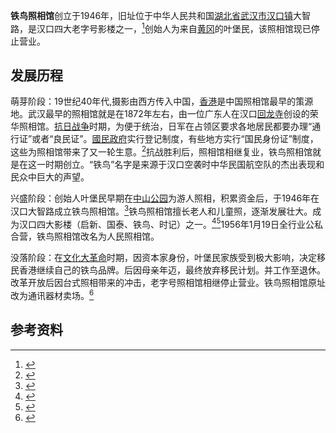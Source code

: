 {{expand|time=2016-09-28T03:31:37+00:00}}
'''铁鸟照相馆'''创立于1946年，旧址位于中华人民共和国[[湖北省|湖北省]][[武汉市|武汉市]][[汉口镇|汉口镇]]大智路，是汉口四大老字号影楼之一，<ref>{{cite news |title=102岁老人每天玩扑克： 闲下来就怕脑筋“生锈” |url=http://www.chinanews.com/sh/2017/10-11/8349875.shtml |accessdate=2021-10-29 |work=中新网 |archive-date=2021-10-29 |archive-url=https://web.archive.org/web/20211029033906/http://www.chinanews.com/sh/2017/10-11/8349875.shtml |dead-url=no }}</ref>创始人为来自[[黄冈|黄冈]]的叶堡民，该照相馆现已停止营业。

==发展历程==
萌芽阶段：19世纪40年代,摄影由西方传入中国，[[香港|香港]]是中国照相馆最早的策源地。武汉最早的照相馆就是在1872年左右，由一位广东人在汉口[[回龙寺|回龙寺]]创设的荣华照相馆。[[抗日战争|抗日战争]]时期，为便于统治，日军在占领区要求各地居民都要办理“通行证”或者“良民证”。[[國民政府|國民政府]]实行登记制度，有些地方实行“国民身份证”制度，这些为照相馆带来了又一轮生意。<ref>{{cite web |url=http://www.ctdsb.net/html/2016/story_0420/32135.html |title=影像│100年来，中国人的脸！ |publisher=都市网 |date=2016-04-20 }}{{Dead link|date=2018年6月 |bot=InternetArchiveBot |fix-attempted=no }}</ref>抗战胜利后，照相馆相继复业，铁鸟照相馆就是在这一时期创立。“铁鸟”名字是来源于汉口空袭时中华民国航空队的杰出表现和民众中巨大的声望。

兴盛阶段：创始人叶堡民早期在[[武汉中山公园|中山公园]]为游人照相，积累资金后，于1946年在汉口大智路成立铁鸟照相馆。<ref>{{cite web |url=http://www.whfz.gov.cn:8080/pub/dqwx/dylsz/syz/ml/ysfw/fwy/content.htm |title=服务业 |publisher=武汉市情网 |accessdate=2016-09-28 |archive-date=2017-02-02 |archive-url=https://web.archive.org/web/20170202033702/http://www.whfz.gov.cn:8080/pub/dqwx/dylsz/syz/ml/ysfw/fwy/content.htm |dead-url=no }}</ref>铁鸟照相馆擅长老人和儿童照，逐渐发展壮大。成为汉口四大影楼（启新、国泰、铁鸟、时记）之一。<ref>{{cite web |url=http://wap.kaiwind.com/culture/201508/27/t20150827_2771041.shtml |title=你所不知道的影楼传奇：从显真楼到品芳 |publisher=凯风网 |date=2015-08-28 |access-date=2016-09-28 |archive-url=https://web.archive.org/web/20170206185335/http://wap.kaiwind.com/culture/201508/27/t20150827_2771041.shtml |archive-date=2017-02-06 |dead-url=yes }}</ref><ref>{{cite web|url=http://www.hb.xinhuanet.com/hbpeople/2008-02/15/content_12458257.htm|title=老武汉人的黑白记忆|publisher=新华网湖北频道|date=2008-02-15|deadurl=yes|archiveurl=https://web.archive.org/web/20120615191556/http://www.hb.xinhuanet.com/hbpeople/2008-02/15/content_12458257.htm|archivedate=2012-06-15}}</ref>1956年1月19日全行业公私合营，铁鸟照相馆改名为人民照相馆。

没落阶段：在[[文化大革命|文化大革命]]时期，因资本家身份，叶堡民家族受到极大影响，决定移民香港继续自己的铁鸟品牌。后因母亲年迈，最终放弃移民计划。并工作至退休。改革开放后因台式照相带来的冲击，老字号照相馆相继停止营业。铁鸟照相馆原址改为通讯器材卖场。<ref>{{cite web|url=http://whty.whjs.gov.cn/content/2005-01/04/content_9814.htm|title=飞逝的“铁鸟”(图)|publisher=武汉市城乡建设委员会|date=2005-01-04}}{{dead link|date=2018年5月 |bot=InternetArchiveBot |fix-attempted=yes }}</ref>

==参考资料==
{{reflist}}